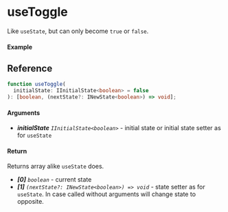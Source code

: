 
<Meta title="Lifecycle/useToggle" component={Example} />

# useToggle

Like `useState`, but can only become `true` or `false`.

#### Example

<Canvas>
  <Story story={Example} inline />
</Canvas>

## Reference

```ts
function useToggle(
  initialState: IInitialState<boolean> = false
): [boolean, (nextState?: INewState<boolean>) => void];
```

#### Arguments

- _**initialState**_ _`IInitialState<boolean>`_ - initial state or initial state setter as for `useState`

#### Return

Returns array alike `useState` does.

- _**[0]**_ _`boolean`_ - current state
- _**[1]**_ _`(nextState?: INewState<boolean>) => void`_ - state setter as for `useState`.
  In case called without arguments will change state to opposite.
